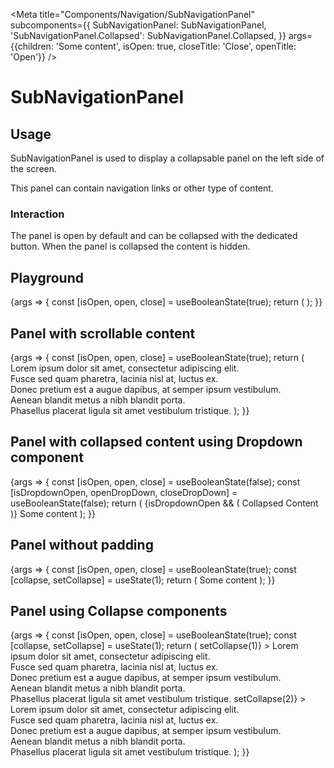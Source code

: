 
<Meta
  title="Components/Navigation/SubNavigationPanel"
  subcomponents={{
    SubNavigationPanel: SubNavigationPanel,
    'SubNavigationPanel.Collapsed': SubNavigationPanel.Collapsed,
  }}
  args={{children: 'Some content', isOpen: true, closeTitle: 'Close', openTitle: 'Open'}}
/>

# SubNavigationPanel

## Usage

SubNavigationPanel is used to display a collapsable panel on the left side of the screen.

This panel can contain navigation links or other type of content.

### Interaction

The panel is open by default and can be collapsed with the dedicated button.
When the panel is collapsed the content is hidden.

## Playground

<Canvas>
  <Story name="Standard">
    {args => {
      const [isOpen, open, close] = useBooleanState(true);
      return (
        <SpaceContainer height={200}>
          <SubNavigationPanel {...args} isOpen={isOpen} open={open} close={close} />
        </SpaceContainer>
      );
    }}
  </Story>
</Canvas>

<ArgsTable story="Standard" />

## Panel with scrollable content

<Canvas>
  <Story name="ScrollableContent">
    {args => {
      const [isOpen, open, close] = useBooleanState(true);
      return (
        <SpaceContainer height={200}>
          <SubNavigationPanel {...args} isOpen={isOpen} open={open} close={close}>
            Lorem ipsum dolor sit amet, consectetur adipiscing elit.
            <br />
            Fusce sed quam pharetra, lacinia nisl at, luctus ex.
            <br />
            Donec pretium est a augue dapibus, at semper ipsum vestibulum.
            <br />
            Aenean blandit metus a nibh blandit porta.
            <br />
            Phasellus placerat ligula sit amet vestibulum tristique.
          </SubNavigationPanel>
        </SpaceContainer>
      );
    }}
  </Story>
</Canvas>

## Panel with collapsed content using Dropdown component

<Canvas>
  <Story name="CollapsedExpandedContent">
    {args => {
      const [isOpen, open, close] = useBooleanState(false);
      const [isDropdownOpen, openDropDown, closeDropDown] = useBooleanState(false);
      return (
        <SpaceContainer height={200}>
          <SubNavigationPanel {...args} isOpen={isOpen} open={open} close={close}>
            <SubNavigationPanel.Collapsed>
              <Dropdown>
                <MoreVerticalIcon title="More" onClick={openDropDown} />
                {isDropdownOpen && (
                  <Dropdown.Overlay onClose={closeDropDown}>
                    <Dropdown.ItemCollection>
                      <Dropdown.Item>Collapsed Content</Dropdown.Item>
                    </Dropdown.ItemCollection>
                  </Dropdown.Overlay>
                )}
              </Dropdown>
            </SubNavigationPanel.Collapsed>
            Some content
          </SubNavigationPanel>
        </SpaceContainer>
      );
    }}
  </Story>
</Canvas>

## Panel without padding

<Canvas>
  <Story name="ContentWithoutPadding">
    {args => {
      const [isOpen, open, close] = useBooleanState(true);
      const [collapse, setCollapse] = useState(1);
      return (
        <SpaceContainer height={200}>
          <SubNavigationPanel {...args} isOpen={isOpen} open={open} close={close} noPadding>
            Some content
          </SubNavigationPanel>
        </SpaceContainer>
      );
    }}
  </Story>
</Canvas>

## Panel using Collapse components

<Canvas>
  <Story name="ContentWithCollapseComponent">
    {args => {
      const [isOpen, open, close] = useBooleanState(true);
      const [collapse, setCollapse] = useState(1);
      return (
        <SpaceContainer height={200}>
          <SubNavigationPanel {...args} isOpen={isOpen} open={open} close={close} noPadding>
            <Collapse
              label="First Collapse"
              collapseButtonLabel="Collapse"
              isOpen={collapse === 1}
              onCollapse={() => setCollapse(1)}
            >
              Lorem ipsum dolor sit amet, consectetur adipiscing elit.
              <br />
              Fusce sed quam pharetra, lacinia nisl at, luctus ex.
              <br />
              Donec pretium est a augue dapibus, at semper ipsum vestibulum.
              <br />
              Aenean blandit metus a nibh blandit porta.
              <br />
              Phasellus placerat ligula sit amet vestibulum tristique.
            </Collapse>
            <Collapse
              label="Second Collapse"
              collapseButtonLabel="Collapse"
              isOpen={collapse === 2}
              onCollapse={() => setCollapse(2)}
            >
              Lorem ipsum dolor sit amet, consectetur adipiscing elit.
              <br />
              Fusce sed quam pharetra, lacinia nisl at, luctus ex.
              <br />
              Donec pretium est a augue dapibus, at semper ipsum vestibulum.
              <br />
              Aenean blandit metus a nibh blandit porta.
              <br />
              Phasellus placerat ligula sit amet vestibulum tristique.
            </Collapse>
          </SubNavigationPanel>
        </SpaceContainer>
      );
    }}
  </Story>
</Canvas>
